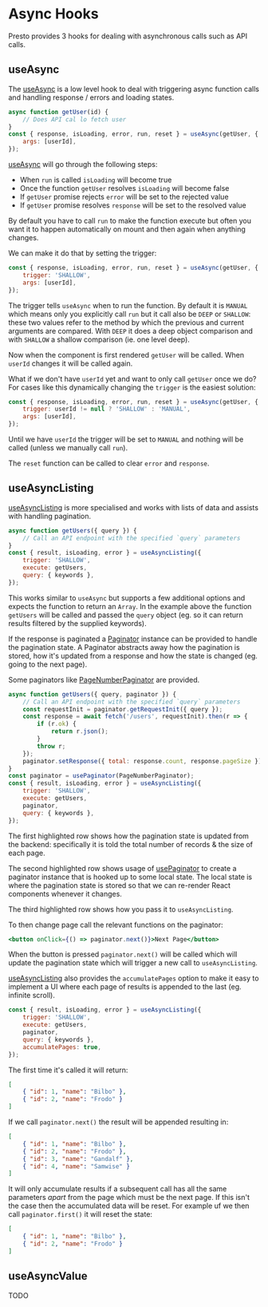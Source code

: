 

# Async Hooks

Presto provides 3 hooks for dealing with asynchronous calls such as API calls.

## useAsync

The [useAsync](doc:useAsync) is a low level hook to deal with triggering async function calls and handling response / errors and loading states.

```jsx
async function getUser(id) {
    // Does API cal lo fetch user
}
const { response, isLoading, error, run, reset } = useAsync(getUser, {
    args: [userId],
});
```

[useAsync](doc:useAsync) will go through the following steps:

-   When `run` is called `isLoading` will become true
-   Once the function `getUser` resolves `isLoading` will become false
-   If `getUser` promise rejects `error` will be set to the rejected value
-   If `getUser` promise resolves `response` will be set to the resolved value

By default you have to call `run` to make the function execute but often you
want it to happen automatically on mount and then again when anything changes.

We can make it do that by setting the trigger:

```jsx {2}
const { response, isLoading, error, run, reset } = useAsync(getUser, {
    trigger: 'SHALLOW',
    args: [userId],
});
```

The trigger tells `useAsync` when to run the function. By default it is `MANUAL` which
means only you explicitly call `run` but it call also be `DEEP` or `SHALLOW`: these two values
refer to the method by which the previous and current arguments are compared. With `DEEP` it
does a deep object comparison and with `SHALLOW` a shallow comparison (ie. one level deep).

Now when the component is first rendered `getUser` will be called. When `userId` changes it will
be called again.

What if we don't have `userId` yet and want to only call `getUser` once we do? For cases like
this dynamically changing the `trigger` is the easiest solution:

```jsx {2}
const { response, isLoading, error, run, reset } = useAsync(getUser, {
    trigger: userId != null ? 'SHALLOW' : 'MANUAL',
    args: [userId],
});
```

Until we have `userId` the trigger will be set to `MANUAL` and nothing will be called (unless
we manually call `run`).

The `reset` function can be called to clear `error` and `response`.

## useAsyncListing

[useAsyncListing](doc:useAsyncListing) is more specialised and works with lists of data and assists with handling
pagination.

```jsx
async function getUsers({ query }) {
    // Call an API endpoint with the specified `query` parameters
}
const { result, isLoading, error } = useAsyncListing({
    trigger: 'SHALLOW',
    execute: getUsers,
    query: { keywords },
});
```

This works similar to `useAsync` but supports a few additional options and expects the function
to return an `Array`. In the example above the function `getUsers` will be called and passed
the `query` object (eg. so it can return results filtered by the supplied keywords).

If the response is paginated a [Paginator](doc:Paginator) instance can be provided to handle the
pagination state. A Paginator abstracts away how the pagination is stored, how it's updated from
a response and how the state is changed (eg. going to the next page).

Some paginators like [PageNumberPaginator](doc:PageNumberPaginator) are provided.

```jsx {10,12,16}
async function getUsers({ query, paginator }) {
    // Call an API endpoint with the specified `query` parameters
    const requestInit = paginator.getRequestInit({ query });
    const response = await fetch('/users', requestInit).then(r => {
        if (r.ok) {
            return r.json();
        }
        throw r;
    });
    paginator.setResponse({ total: response.count, response.pageSize });
}
const paginator = usePaginator(PageNumberPaginator);
const { result, isLoading, error } = useAsyncListing({
    trigger: 'SHALLOW',
    execute: getUsers,
    paginator,
    query: { keywords },
});
```

The first highlighted row shows how the pagination state is updated from the backend: specifically
it is told the total number of records & the size of each page.

The second highlighted row shows usage of [usePaginator](doc:usePaginator) to create a paginator
instance that is hooked up to some local state. The local state is where the pagination state is
stored so that we can re-render React components whenever it changes.

The third highlighted row shows how you pass it to `useAsyncListing`.

To then change page call the relevant functions on the paginator:

```jsx
<button onClick={() => paginator.next()}>Next Page</button>
```

When the button is pressed `paginator.next()` will be called which will update
the pagination state which will trigger a new call to `useAsyncListing`.

[useAsyncListing](doc:useAsyncListing) also provides the `accumulatePages` option
to make it easy to implement a UI where each page of results is appended to the
last (eg. infinite scroll).

```jsx {6}
const { result, isLoading, error } = useAsyncListing({
    trigger: 'SHALLOW',
    execute: getUsers,
    paginator,
    query: { keywords },
    accumulatePages: true,
});
```

The first time it's called it will return:

```json
[
    { "id": 1, "name": "Bilbo" },
    { "id": 2, "name": "Frodo" }
]
```

If we call `paginator.next()` the result will be appended resulting in:

```json {4-5}
[
    { "id": 1, "name": "Bilbo" },
    { "id": 2, "name": "Frodo" },
    { "id": 3, "name": "Gandalf" },
    { "id": 4, "name": "Samwise" }
]
```

It will only accumulate results if a subsequent call has all the same parameters _apart_
from the page which must be the next page. If this isn't the case then the accumulated
data will be reset. For example uf we then call `paginator.first()` it will reset the state:

```json
[
    { "id": 1, "name": "Bilbo" },
    { "id": 2, "name": "Frodo" }
]
```

## useAsyncValue

TODO
